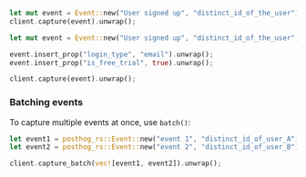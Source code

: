 
```rust
let mut event = Event::new("User signed up", "distinct_id_of_the_user");
client.capture(event).unwrap();
```

<NamingTip />

<SettingProperties />

```rust
let mut event = Event::new("User signed up", "distinct_id_of_the_user");

event.insert_prop("login_type", "email").unwrap();
event.insert_prop("is_free_trial", true).unwrap();

client.capture(event).unwrap();
```

### Batching events

To capture multiple events at once, use `batch()`:

```rust
let event1 = posthog_rs::Event::new("event 1", "distinct_id_of_user_A");
let event2 = posthog_rs::Event::new("event 2", "distinct_id_of_user_B");

client.capture_batch(vec![event1, event2]).unwrap();
```
